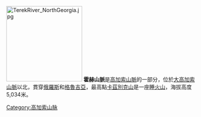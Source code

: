 [[Image:TerekRiver_NorthGeorgia.jpg|200px]]
'''霍赫山脈'''是[[高加索山脈|高加索山脈]]的一部分，位於[[大高加索山脈|大高加索山脈]]以北，貫穿[[俄羅斯|俄羅斯]]和[[格魯吉亞|格魯吉亞]]，最高點[[卡茲別克山|卡茲別克山]]是一座[[睡火山|睡火山]]，海拔高度5,034米。

{{coord|42|42|N|44|22|E|region:RU_type:mountain_source:kolossus-ruwiki|display=title}}

[[Category:高加索山脉|Category:高加索山脉]]


{{Russia-geo-stub}}
{{Georgia-stub}}
